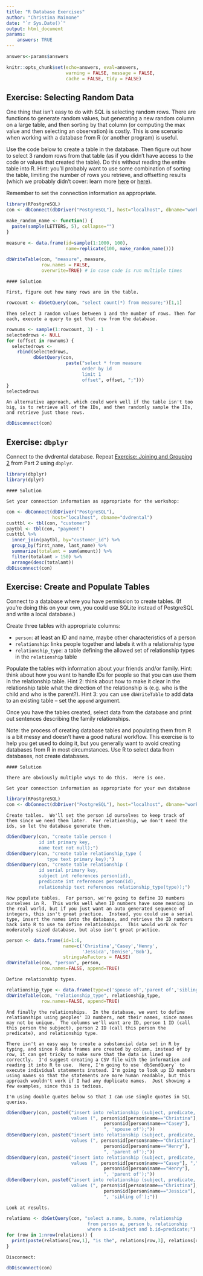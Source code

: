 ```yaml
---
title: "R Database Exercises"
author: "Christina Maimone"
date: "`r Sys.Date()`"
output: html_document
params:
    answers: TRUE
---
```


<!--
rmarkdown::render('exercises_with_answers.Rmd',
                    output_file = 'exercises.html',
                    params = list(answers=FALSE))
-->

```r
answers<-params$answers
```

```r
knitr::opts_chunk$set(echo=answers, eval=answers,
                      warning = FALSE, message = FALSE,
                      cache = FALSE, tidy = FALSE)
```


## Exercise: Selecting Random Data

One thing that isn't easy to do with SQL is selecting random rows.  There are functions to generate random values, but generating a new random column on a large table, and then sorting by that column (or computing the max value and then selecting an observation) is costly.  This is one scenario when working with a database from R (or another program) is useful.

Use the code below to create a table in the database.  Then figure out how to select 3 random rows from that table (as if you didn't have access to the code or values that created the table).  Do this without reading the entire table into R.  Hint: you'll probably want to use some combination of sorting the table, limiting the number of rows you retrieve, and offsetting results (which we probably didn't cover: learn more [here](http://www.postgresqltutorial.com/postgresql-limit/) or [here](https://www.tutorialspoint.com/postgresql/postgresql_limit_clause.htm)).

Remember to set the connection information as appropriate.

```r
library(RPostgreSQL)
con <- dbConnect(dbDriver("PostgreSQL"), host="localhost", dbname="workshop") 

make_random_name <- function() {
  paste(sample(LETTERS, 5), collapse="")
}

measure <- data.frame(id=sample(1:1000, 100), 
                      name=replicate(100, make_random_name()))

dbWriteTable(con, "measure", measure,
             row.names = FALSE,
             overwrite=TRUE) # in case code is run multiple times
```

```asis
#### Solution

First, figure out how many rows are in the table.
```

```r
rowcount <- dbGetQuery(con, "select count(*) from measure;")[1,1]
```

```asis
Then select 3 random values between 1 and the number of rows. Then for each, execute a query to get that row from the database.
```

```r
rownums <- sample(1:rowcount, 3) - 1
selectedrows <- NULL
for (offset in rownums) {
  selectedrows <- 
    rbind(selectedrows,
          dbGetQuery(con,
                      paste("select * from measure
                            order by id
                            limit 1
                            offset", offset, ";")))
}
selectedrows
```

```asis
An alternative approach, which could work well if the table isn't too big, is to retrieve all of the IDs, and then randomly sample the IDs, and retrieve just those rows.
```

```r
dbDisconnect(con)
```


## Exercise: `dbplyr`

Connect to the dvdrental database.  Repeat [Exercise: Joining and Grouping 2](https://github.com/nuitrcs/databases_workshop/blob/master/sql/part2_exercises_with_answers.md) from Part 2 using `dbplyr`. 

```r
library(dbplyr)
library(dplyr)
```

```asis
#### Solution

Set your connection information as appropriate for the workshop:
```

```r
con <- dbConnect(dbDriver("PostgreSQL"), 
                 host="localhost", dbname="dvdrental") 
custtbl <- tbl(con, "customer")
paytbl <- tbl(con, "payment")
custtbl %>% 
  inner_join(paytbl, by="customer_id") %>%
  group_by(first_name, last_name) %>%
  summarize(totalamt = sum(amount)) %>%
  filter(totalamt > 150) %>%
  arrange(desc(totalamt))
dbDisconnect(con)
```



## Exercise: Create and Populate Tables

Connect to a database where you have permission to create tables. (If you're doing this on your own, you could use SQLite instead of PostgreSQL and write a local database.)

Create three tables with appropriate columns:

* `person`: at least an ID and name, maybe other characteristics of a person
* `relationship`: links people together and labels it with a relationship type
* `relationship_type`: a table defining the allowed set of relationship types in the `relationship` table

Populate the tables with information about your friends and/or family.  Hint: think about how you want to handle IDs for people so that you can use them in the relationship table.  Hint 2: think about how to make it clear in the relationship table what the direction of the relationship is (e.g. who is the child and who is the parent?).  Hint 3: you can use `dbWriteTable` to add data to an existing table -- set the `append` argument.

Once you have the tables created, select data from the database and print out sentences describing the family relationships.

Note: the process of creating database tables and populating them from R is a bit messy and doesn't have a good natural workflow.  This exercise is to help you get used to doing it, but you generally want to avoid creating databases from R in most circumstances.  Use R to select data from databases, not create databases.

```asis
#### Solution

There are obviously multiple ways to do this.  Here is one.

Set your connection information as appropriate for your own database
```

```r
library(RPostgreSQL)
con <- dbConnect(dbDriver("PostgreSQL"), host="localhost", dbname="workshop") 
```

```asis
Create tables.  We'll set the person id ourselves to keep track of them since we need them later.  For relationship, we don't need the ids, so let the database generate them.
```

```r
dbSendQuery(con, "create table person (
            id int primary key, 
            name text not null);")
dbSendQuery(con, "create table relationship_type (
               type text primary key);")
dbSendQuery(con, "create table relationship (
            id serial primary key, 
            subject int references person(id),
            predicate int references person(id),
            relationship text references relationship_type(type));")
```


```asis
Now populate tables.  For person, we're going to define ID numbers ourselves in R.  This works well when ID numbers have some meaning in the real world, but if you just want an auto generated sequence of integers, this isn't great practice.  Instead, you could use a serial type, insert the names into the database, and retrieve the ID numbers back into R to use to define relationships.  This would work ok for moderately sized database, but also isn't great practice.
```

```r
person <- data.frame(id=1:6, 
                     name=c('Christina','Casey','Henry',
                            'Jessica','Denise','Bob'),
                     stringsAsFactors = FALSE)
dbWriteTable(con, "person", person,
             row.names=FALSE, append=TRUE)
```

```asis
Define relationship types.    
```

```r
relationship_type <- data.frame(type=c('spouse of','parent of','sibling of','child of'))
dbWriteTable(con, "relationship_type", relationship_type,
             row.names=FALSE, append=TRUE)
```

```asis
And finally the relationships.  In the database, we want to define relationships using peoples' ID numbers, not their names, since names may not be unique.  The columns we'll want are ID, person 1 ID (call this person the subject), person 2 ID (call this person the predicate), and relationship type.  

There isn't an easy way to create a substancial data set in R by typing, and since R data frames are created by column, instead of by row, it can get tricky to make sure that the data is lined up correctly.  I'd suggest creating a CSV file with the information and reading it into R to use.  Here, I'm going to use `dbSendQuery` to execute individual statements instead. I'm going to look up ID numbers using names so that the statements are more human readable, but this approach wouldn't work if I had any duplicate names.  Just showing a few examples, since this is tedious.

I'm using double quotes below so that I can use single quotes in SQL queries.
```

```r
dbSendQuery(con, paste0("insert into relationship (subject, predicate, relationship) 
                        values (", person$id[person$name=="Christina"], ",",  
                                    person$id[person$name=="Casey"], 
                                    ", 'spouse of');"))
dbSendQuery(con, paste0("insert into relationship (subject, predicate, relationship) 
                        values (", person$id[person$name=="Christina"], ",",  
                                    person$id[person$name=="Henry"], 
                                    ", 'parent of');"))
dbSendQuery(con, paste0("insert into relationship (subject, predicate, relationship) 
                        values (", person$id[person$name=="Casey"], ",",  
                                    person$id[person$name=="Henry"], 
                                    ", 'parent of');"))
dbSendQuery(con, paste0("insert into relationship (subject, predicate, relationship) 
                        values (", person$id[person$name=="Christina"], ",",  
                                    person$id[person$name=="Jessica"], 
                                    ", 'sibling of');"))
```

```asis
Look at results.
```

```r
relations <- dbGetQuery(con, "select a.name, b.name, relationship 
                              from person a, person b, relationship 
                              where a.id=subject and b.id=predicate;")
for (row in 1:nrow(relations)) {
  print(paste(relations[row,1], "is the", relations[row,3], relations[row,2]))
}
```

```asis
Disconnect:
```

```r
dbDisconnect(con)
```


